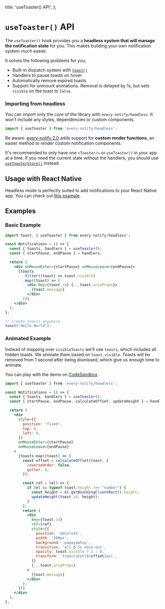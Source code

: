 
  title: 'useToaster() API',
};


# `useToaster()` API

The `useToaster()` hook provides you a **headless system that will manage the notification state** for you. This makes building your own notification system much easier.

It solves the following problems for you:

- Built-in dispatch system with [`toast()`](/docs/toast)
- Handlers to pause toasts on hover
- Automatically remove expired toasts
- Support for unmount animations. Removal is delayed by 1s, but sets `visible` on the toast to `false`.

### Importing from headless

You can import only the core of the library with `every-notify/headless`. It won't include any styles, dependencies or custom components.

```jsx
import { useToaster } from 'every-notify/headless';
```

Be aware: [every-notify 2.0](/docs/version-2) adds support for **custom render functions**, an easier method to render custom notification components.

It's recommended to only have one `<Toaster/>` or `useToaster()` in your app at a time. If you need the current state without the handlers, you should use [`useToasterStore()`](/docs/use-toaster-store) instead.

## Usage with React Native

Headless mode is perfectly suited to add notifications to your React Native app. You can check out [this example](<https://snack.expo.io/@timo/react-hot-toast---usetoaster()---react-native>).

## Examples

### Basic Example

```jsx
import toast, { useToaster } from every-notify/headless';

const Notifications = () => {
  const { toasts, handlers } = useToaster();
  const { startPause, endPause } = handlers;

  return (
    <div onMouseEnter={startPause} onMouseLeave={endPause}>
      {toasts
        .filter((toast) => toast.visible)
        .map((toast) => (
          <div key={toast.id} {...toast.ariaProps}>
            {toast.message}
          </div>
        ))}
    </div>
  );
};

// Create toasts anywhere
toast('Hello World');
```

### Animated Example

Instead of mapping over `visibleToasts` we'll use `toasts`, which includes all hidden toasts. We animate them based on `toast.visible`. Toasts will be removed from 1 second after being dismissed, which give us enough time to animate.

You can play with the demo on [CodeSandbox](https://codesandbox.io/s/react-hot-toast-usetoaster-headless-example-zw7op?file=/src/App.js).

```jsx
import { useToaster } from 'every-notify/headless';

const Notifications = () => {
  const { toasts, handlers } = useToaster();
  const { startPause, endPause, calculateOffset, updateHeight } = handlers;

  return (
    <div
      style={{
        position: 'fixed',
        top: 8,
        left: 8,
      }}
      onMouseEnter={startPause}
      onMouseLeave={endPause}
    >
      {toasts.map((toast) => {
        const offset = calculateOffset(toast, {
          reverseOrder: false,
          gutter: 8,
        });

        const ref = (el) => {
          if (el && typeof toast.height !== "number") {
            const height = el.getBoundingClientRect().height;
            updateHeight(toast.id, height);
          }
        };
        return (
          <div
            key={toast.id}
            ref={ref}
            style={{
              position: 'absolute',
              width: '200px',
              background: 'papayawhip',
              transition: 'all 0.5s ease-out',
              opacity: toast.visible ? 1 : 0,
              transform: `translateY(${offset}px)`,
            }}
            {...toast.ariaProps}
          >
            {toast.message}
          </div>
        );
      })}
    </div>
  );
};
```
